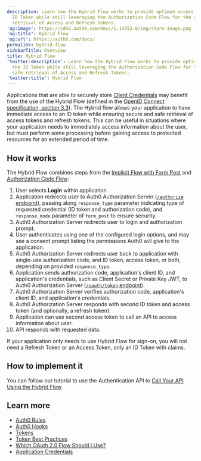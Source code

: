 ```yaml
---
description: Learn how the Hybrid Flow works to provide optimum access to the
  ID Token while still leveraging the Authorization Code Flow for the secure and safe
  retrieval of Access and Refresh Tokens.
'og:image': https://cdn2.auth0.com/docs/1.14553.0/img/share-image.png
'og:title': Hybrid Flow
'og:url': https://auth0.com/docs/
permalink: hybrid-flow
sidebarTitle: Overview
title: Hybrid Flow
'twitter:description': Learn how the Hybrid Flow works to provide optimum access to
  the ID Token while still leveraging the Authorization Code Flow for the secure and
  safe retrieval of Access and Refresh Tokens.
'twitter:title': Hybrid Flow
---
```

Applications that are able to securely store [Client Credentials](/secure/application-credentials) may benefit from the use of the Hybrid Flow (defined in the [OpenID Connect specification, section 3.3](https://openid.net/specs/openid-connect-core-1_0.html#HybridFlowAuth)). The Hybrid flow allows your application to have immediate access to an <Tooltip tip="ID Token: Credential meant for the client itself, rather than for accessing a resource." cta="View Glossary" href="/glossary?term=ID+token">ID token</Tooltip> while ensuring secure and safe retrieval of <Tooltip tip="ID Token: Credential meant for the client itself, rather than for accessing a resource." cta="View Glossary" href="/glossary?term=access+tokens">access tokens</Tooltip> and <Tooltip tip="Access Token: Authorization credential, in the form of an opaque string or JWT, used to access an API." cta="View Glossary" href="/glossary?term=refresh+tokens">refresh tokens</Tooltip>. This can be useful in situations where your application needs to immediately access information about the user, but must perform some processing before gaining access to protected resources for an extended period of time.

## How it works

The Hybrid Flow combines steps from the [Implicit Flow with Form Post](/get-started/authentication-and-authorization-flow/implicit-flow-with-form-post) and [Authorization Code Flow](/get-started/authentication-and-authorization-flow/authorization-code-flow):

1. User selects **Login** within application.
2. Application redirects user to Auth0 Authorization Server ([`/authorize` endpoint](https://auth0.com/docs/api/authentication#authorization-code-flow)), passing along `response_type` parameter indicating type of requested credential (ID token and authorization code), and `response_mode` parameter of `form_post` to ensure security.
3. Auth0 Authorization Server redirects user to login and authorization prompt.
4. User authenticates using one of the configured login options, and may see a consent prompt listing the permissions Auth0 will give to the application.
5. Auth0 Authorization Server redirects user back to application with single-use authorization code, and ID token, access token, or both, depending on provided `response_type`.
6. Application sends authorization code, application's client ID, and application's credentials, such as Client Secret or Private Key JWT, to Auth0 Authorization Server ([`/oauth/token` endpoint](https://auth0.com/docs/api/authentication?http#authorization-code-flow43)).
7. Auth0 Authorization Server verifies authorization code, application's client ID, and application's credentials.
8. Auth0 Authorization Server responds with second ID token and access token (and optionally, a refresh token).
9. Application can use second access token to call an API to access information about user.
10. API responds with requested data.

<Callout icon="file-lines" color="#0EA5E9" iconType="regular">

If your application only needs to use Hybrid Flow for sign-on, you will not need a Refresh Token or an Access Token, only an ID Token with claims.

</Callout>

## How to implement it

You can follow our tutorial to use the Authentication API to [Call Your API Using the Hybrid Flow](/get-started/authentication-and-authorization-flow/hybrid-flow/call-api-hybrid-flow).

## Learn more

* [Auth0 Rules](/customize/rules)
* [Auth0 Hooks](/customize/hooks)
* [Tokens](/secure/tokens)
* [Token Best Practices](/secure/tokens/token-best-practices)
* [Which OAuth 2.0 Flow Should I Use?](/get-started/authentication-and-authorization-flow/which-oauth-2-0-flow-should-i-use)
* [Application Credentials](/secure/application-credentials)